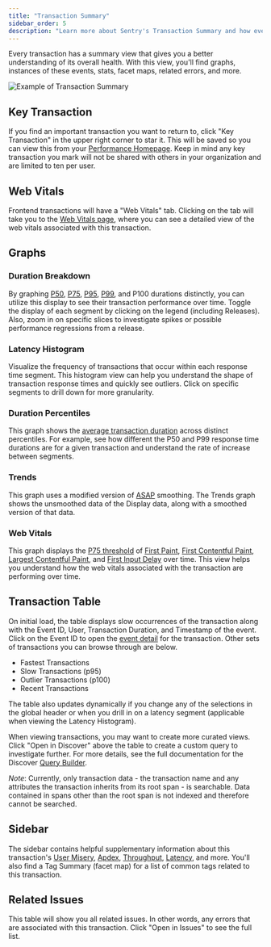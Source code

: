 ```yaml
---
title: "Transaction Summary"
sidebar_order: 5
description: "Learn more about Sentry's Transaction Summary and how every transaction has a summary view that gives you a better understanding of its overall health. With this view, you'll find graphs, instances of these events, stats, facet maps, and related errors."
---
```


Every transaction has a summary view that gives you a better understanding of its overall health. With this view, you'll find graphs, instances of these events, stats, facet maps, related errors, and more.

![Example of Transaction Summary](./perf-summary-overview.png)

## Key Transaction

If you find an important transaction you want to return to, click "Key Transaction" in the upper right corner to star it. This will be saved so you can view this from your [Performance Homepage](/product/performance/). Keep in mind any key transaction you mark will not be shared with others in your organization and are limited to ten per user.

## Web Vitals

Frontend transactions will have a "Web Vitals" tab. Clicking on the tab will take you to the [Web Vitals page](/product/performance/web-vitals), where you can see a detailed view of the web vitals associated with this transaction.

## Graphs

### Duration Breakdown

By graphing [P50](/product/performance/metrics/#p50-threshold), [P75](/product/performance/metrics/#p75-threshold), [P95](/product/performance/metrics/#p95-threshold), [P99](/product/performance/metrics/#p99-threshold), and P100 durations distinctly, you can utilize this display to see their transaction performance over time. Toggle the display of each segment by clicking on the legend (including Releases). Also, zoom in on specific slices to investigate spikes or possible performance regressions from a release.

### Latency Histogram

Visualize the frequency of transactions that occur within each response time segment. This histogram view can help you understand the shape of transaction response times and quickly see outliers. Click on specific segments to drill down for more granularity.

### Duration Percentiles

This graph shows the [average transaction duration](/product/performance/metrics/#average-transaction-duration) across distinct percentiles. For example, see how different the P50 and P99 response time durations are for a given transaction and understand the rate of increase between segments.

### Trends

This graph uses a modified version of [ASAP](https://arxiv.org/pdf/1703.00983.pdf) smoothing. The Trends graph shows the unsmoothed data of the Display data, along with a smoothed version of that data.

### Web Vitals

This graph displays the [P75 threshold](/product/performance/metrics/#p75-threshold) of [First Paint](/product/performance/web-vitals/#first-paint-fp), [First Contentful Paint](/product/performance/web-vitals/#first-contentful-paint-fcp), [Largest Contentful Paint](/product/performance/web-vitals/#largest-contentful-paint-lcp), and [First Input Delay](/product/performance/web-vitals/#first-input-delay-fid) over time. This view helps you understand how the web vitals associated with the transaction are performing over time.

## Transaction Table

On initial load, the table displays slow occurrences of the transaction along with the Event ID, User, Transaction Duration, and Timestamp of the event. Click on the Event ID to open the [event detail](/product/performance/event-detail/) for the transaction. Other sets of transactions you can browse through are below.

- Fastest Transactions
- Slow Transactions (p95)
- Outlier Transactions (p100)
- Recent Transactions

The table also updates dynamically if you change any of the selections in the global header or when you drill in on a latency segment (applicable when viewing the Latency Histogram).

When viewing transactions, you may want to create more curated views. Click "Open in Discover" above the table to create a custom query to investigate further. For more details, see the full documentation for the Discover [Query Builder](/product/discover-queries/query-builder/).

_Note_: Currently, only transaction data - the transaction name and any attributes the transaction inherits from its root span - is searchable. Data contained in spans other than the root span is not indexed and therefore cannot be searched.

## Sidebar

The sidebar contains helpful supplementary information about this transaction's [User Misery](/product/performance/metrics/#user-misery), [Apdex](/product/performance/metrics/#apdex), [Throughput](/product/performance/metrics/#throughput-total-tpm-tps), [Latency](/product/performance/metrics/#latency), and more. You'll also find a Tag Summary (facet map) for a list of common tags related to this transaction.

## Related Issues

This table will show you all related issues. In other words, any errors that are associated with this transaction. Click "Open in Issues" to see the full list.
